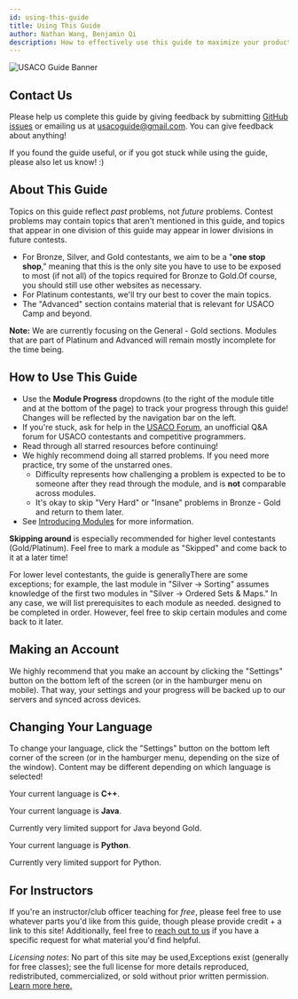 ```yaml
---
id: using-this-guide
title: Using This Guide
author: Nathan Wang, Benjamin Qi
description: How to effectively use this guide to maximize your productivity.
---
```


![USACO Guide Banner](../../src/assets/banner-image-big.jpg)

## Contact Us

Please help us complete this guide by giving feedback by submitting
[GitHub issues](https://github.com/cpinitiative/usaco-guide/issues) or emailing
us at [usacoguide@gmail.com](mailto:usacoguide@gmail.com). You can give feedback
about anything!

If you found the guide useful, or if you got stuck while using the guide, please
also let us know! :)

## About This Guide

<Warning title="This guide is NOT a syllabus!!">

Topics on this guide reflect _past_ problems, not _future_ problems. Contest
problems may contain topics that aren't mentioned in this guide, and topics that
appear in one division of this guide may appear in lower divisions in future
contests.

</Warning>

- For Bronze, Silver, and Gold contestants, we aim to be a "**one stop shop**,"
  meaning that this is the only site you have to use to be exposed to most (if
  not all) of the topics required for Bronze to Gold.<Asterisk>Of course, you
  should still use other websites as necessary.</Asterisk>
- For Platinum contestants, we'll try our best to cover the main topics.
- The "Advanced" section contains material that is relevant for USACO Camp and
  beyond.

**Note:** We are currently focusing on the General - Gold sections. Modules that
are part of Platinum and Advanced will remain mostly incomplete for the time
being.

<!--  <Asterisk>There are too many topics for us to effectively cover all of them. If you want to do well in Platinum, you will have to find additional resources on your own in addition to this site</Asterisk> -->

## How to Use This Guide

- Use the **Module Progress** dropdowns (to the right of the module title and at
  the bottom of the page) to track your progress through this guide! Changes
  will be reflected by the navigation bar on the left.
- If you're stuck, ask for help in the
  [USACO Forum](https://forum.usaco.guide/), an unofficial Q&A forum for USACO
  contestants and competitive programmers.
- Read through all starred resources before continuing!
- We highly recommend doing all starred problems. If you need more practice, try
  some of the unstarred ones.
  - Difficulty represents how challenging a problem is expected to be to someone
    after they read through the module, and is **not** comparable across
    modules.
  - It's okay to skip "Very Hard" or "Insane" problems in Bronze - Gold and
    return to them later.
- See [Introducing Modules](/general/modules) for more information.

**Skipping around** is especially recommended for higher level contestants
(Gold/Platinum). Feel free to
<TextTooltip content="You can do this by scrolling to the end of a module">mark
a module</TextTooltip> as "Skipped" and come back to it at a later time!

For lower level contestants, the guide is generally<Asterisk>There are some
exceptions; for example, the last module in "Silver -> Sorting" assumes
knowledge of the first two modules in "Silver -> Ordered Sets & Maps." In any
case, we will list prerequisites to each module as needed.</Asterisk> designed
to be completed in order. However, feel free to skip certain modules and come
back to it later.

## Making an Account

We highly recommend that you make an account by clicking the "Settings" button
on the bottom left of the screen (or in the hamburger menu on mobile). That way,
your settings and your progress will be backed up to our servers and synced
across devices.

## Changing Your Language

To change your language, click the "Settings" button on the bottom left corner
of the screen (or in the hamburger menu, depending on the size of the window).
Content may be different depending on which language is selected!

<LanguageSection>

<CPPSection>

Your current language is **C++**.

</CPPSection>

<JavaSection>

Your current language is **Java**.

<Warning>

Currently very limited support for Java beyond Gold.

</Warning>

</JavaSection>

<PySection>

Your current language is **Python**.

<Warning>

Currently very limited support for Python.

</Warning>

</PySection>

</LanguageSection>

## For Instructors

If you're an instructor/club officer teaching for _free_, please feel free to
use whatever parts you'd like from this guide, though please provide credit + a
link to this site! Additionally, feel free to
[reach out to us](mailto:usacoguide@gmail.com) if you have a specific request
for what material you'd find helpful.

_Licensing notes_: No part of this site may be used,<Asterisk>Exceptions exist
(generally for free classes); see the full license for more details</Asterisk>
reproduced, redistributed, commercialized, or sold without prior written
permission. [Learn more here.](/license)
